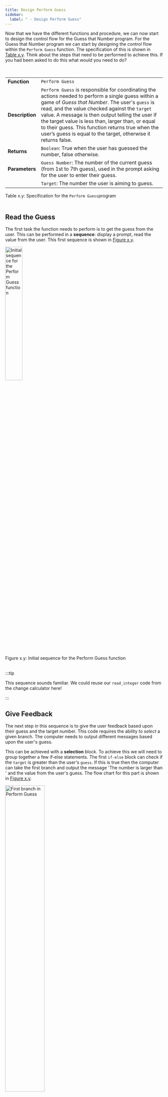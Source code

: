 ```yaml
---
title: Design Perform Guess
sidebar:
  label: " - Design Perform Guess"
---
```


Now that we have the different functions and procedure, we can now start to design the control flow for the Guess that Number program. For the Guess that Number program we can start by designing the control flow within the `Perform Guess` function. The specification of this is shown in [Table x.y](#TablePerformGuessSpecs). Think about the steps that need to be performed to achieve this. If you had been asked to do this what would you need to do?

<br/>
<a id="TablePerformGuessSpecs"></a>

|   |   |
|---|---|
| **Function** | `Perform Guess` |
| **Description** |  `Perform Guess` is responsible for coordinating the actions needed to perform a single guess within a game of *Guess that Number*. The user's `guess` is read, and the value checked against the `target` value. A message is then output telling the user if the target value is less than, larger than, or equal to their guess. This function returns true when the user’s guess is equal to the target, otherwise it returns false.|
| **Returns** | `Boolean`: True when the user has guessed the number, false otherwise. |
| **Parameters** | `Guess Number`: The number of the current guess (from 1st to 7th guess), used in the prompt asking for the user to enter their guess. |
|| `Target`: The number the user is aiming to guess. |

<div class="caption"><span class="caption-figure-nbr">Table x.y: </span>Specification for the <code>Perform Guess</code>program</div><br/>

## Read the Guess

The first task the function needs to perform is to get the guess from the user. This can be performed in a **sequence**: display a prompt, read the value from the user. This first sequence is shown in [Figure x.y](#FigurePerformGuessInitialSequence).


<a id="FigurePerformGuessInitialSequence"></a>
<img src={performGuessInitialSeq.src} alt="Initial sequence for the Perform Guess function" width="33%" />
<div class="caption"><span class="caption-figure-nbr">Figure x.y: </span>Initial sequence for the Perform Guess function</div><br/>

:::tip

This sequence sounds familiar. We could reuse our `read_integer` code from the change calculator here!

:::

## Give Feedback

The next step in this sequence is to give the user feedback based upon their guess and the target number. This code requires the ability to *select* a given branch. The computer needs to output different messages
based upon the user's guess.

This can be achieved with a **selection** block. To achieve this we will need to group together a few if-else statements. The first `if-else` block can check if the `target` is greater than the user's `guess`. If this is true then the computer can take the first branch and output the message 'The number is larger than ' and the value from the user's guess. The flow chart for this part is shown in [Figure x.y](#FigurePerformGuessFirstBranch).


<a id="FigurePerformGuessFirstBranch"></a>
<img src={performGuessFirstBranch.src} alt="First branch in Perform Guess" width="50%" />
<div class="caption"><span class="caption-figure-nbr">Figure x.y: </span>First branch in Perform Guess</div><br/>

:::note

- The conditions within the if statement are Boolean expressions
- This condition is checking if target > guess
- There are now two paths through this code: one when target is > guess, and another when it is not

:::

Following the false path from the first decision, and we have a new location into which to insert a block. At this point we know the target is *not* larger than the user's guess, so we can include another `if-else` block to check if the target is **less than** the user's guess. This is shown in [Figure x.y](#FigurePerformGuessSecondBranch)


<a id="FigurePerformGuessSecondBranch"></a>
<img src={performGuessSecondBranch.src} alt="Second branch tests if the Target is less than the guess" width="75%" />
<div class="caption"><span class="caption-figure-nbr">Figure x.y: </span>Second branch tests if the Target is less than the guess</div><br/>

:::note

- The newly added block is another if statement
- This is nested within the `else` branch of the first if statement
- This code checks *if* `target` < `guess`
- There are now three paths through this code

:::

Taking the false path again, and now we have a location at which the target value *must be* equal to the user's guess. The first condition checked if the `target` was larger than the `guess`, which it was not. The second condition checked if the `target` was less than the `guess`, which it was not. So the only way it can get here is when the `target` and the `guess` are equal. This path can then be used to output the 'Well done...' message. This is shown in [Figure x.y](#FigurePerformGuessThirdPath)


<a id="FigurePerformGuessThirdPath"></a>
<img src={performGuessThirdPath.src} alt="The 'Well done...' message can be output on the third path" width="75%" />
<div class="caption"><span class="caption-figure-nbr">Figure x.y: </span>The 'Well done...' message can be output on the third path</div><br/>

:::note

- The newly added block is a sequence, outputting the 'Well done...' message
- On this third path the `target` and `guess` must be equal
- Notice the single exit out of the second branch, which then flows to the single exit out of the first branch.

:::

## Returning

The last action in the code is to return a Boolean result indicating if the user's guess is equal to the target number.

<a id="FigurePerformGuessBooleanReturnValue"></a>

![Figure x.y A Boolean result is returned from the function](./images/guess-that-number-perform-guess-boolean-return-value.png "A Boolean result is returned from the function")
<div class="caption"><span class="caption-figure-nbr">Figure x.y: </span>A Boolean result is returned from the function</div><br/>

:::note

- The newly added block is a single action, defining the result to be returned
- This action returns the result `true` when the `target` and the `guess` are the same

:::

[Figure x.y](#FigurePerformGuessResultCalc) shows the *trick* that is being performed at the end of `Perform Guess`'s code. `Perform Guess` needs to return a result indicating if the user has guessed the number of not.
This will be a Boolean value, with true indicating they guessed the number. Initially it may seem that you need a **selection** block to enable this, as shown on the right of [Figure x.y](#FigurePerformGuessResultCalc). However, you do not need this branch. Instead, you can just directly return the expression that would have been used in the if statement's condition.

<br/>
<a id="FigurePerformGuessResultCalc"></a>

![Figure x.y Calculating Perform Guess's result](./images/guess-that-number-perform-guess-result-calc.png "Calculating Perform Guess's result")
<div class="caption"><span class="caption-figure-nbr">Figure x.y: </span>Calculating Perform Guess's result</div><br/>

:::note

- In *most* cases it is better to have less code if possible, as long as this does not obscure the purpose of the code
- This is an example of replacing *actions* with *data*. The more *intelligence* you can build into the data in your programs, the more flexible they will be

:::

## Structured Programming Blocks

[Figure x.y](#FigurePerformGuessBlocks) shows a flowchart with annotations highlighting the different blocks within the code. The function starts off with a **sequence** that contains all the code in the function. Within this there is the **selection**, that internally contains another **selection**.

<br/>
<a id="FigurePerformGuessBlocks"></a>

![Figure x.y Blocks in the Perform Guess code](./images/guess-that-number-perform-guess-blocks.png "Blocks in the Perform Guess code")
<div class="caption"><span class="caption-figure-nbr">Figure x.y: </span>Blocks in the Perform Guess code</div><br/>

:::note

- Notice that each block has a single path going into it, and a single path coming out

:::

## The Pseudocode for Perform Guess

[Listing x.y](#ListingPerformGuessPseudoCode) contains the pseudocode for the `Perform Guess` logic from the flowchart in [Figure x.y](#FigurePerformGuessBooleanReturnValue). Notice how the indentation mirrors the block structures in the flowchart. It is good practice to indent your code in this way as it helps you, and any person who reads your code, to see the structure of the logic. You will be able to avoid many errors by making sure that you always indent your code so that it highlights the code's structure.

<br/>
<a id="ListingPerformGuessPseudoCode"></a>

```
Function: Perform Guess
--------------------------------
Parameters:
    Num Guess (Integer): The number of the guess (1..7)
    Target (Integer): The target the user is aiming for
Returns: Boolean - True if the user has guessed the Target
Steps:
    Ouput 'Guess ', num_guess, and ': '
    Read input into guess

    if target is less than guess then
       Output 'The number is less than ', guess
    else
       if target is larger than guess then
           Output 'The number is larger than ', guess
       else
           Output 'Well don... the number was ', guess
    
    Return target == guess 
```
<div class="caption"><span class="caption-figure-nbr">Listing x.y: </span>Pseudocode for <code>Perform Guess</code></div><br/>

:::note

- Code indentation makes it easier to read, and helps locate many common issues.
- Tab your code in with a **structured statement**
  - Indent the code in the branches of an If Statement and Case Statement
  - Indent the code within the body of the **While Loop** and the **Do While** or **Repeat Until** loops
- Make this a habit. When you code a **Branching** or **Looping** statement, automatically indent the next line of code
- Always keep your code neat, make it look good
- Remember to watch out in the comparison use `==` not `=` in your C/C++ code
:::
